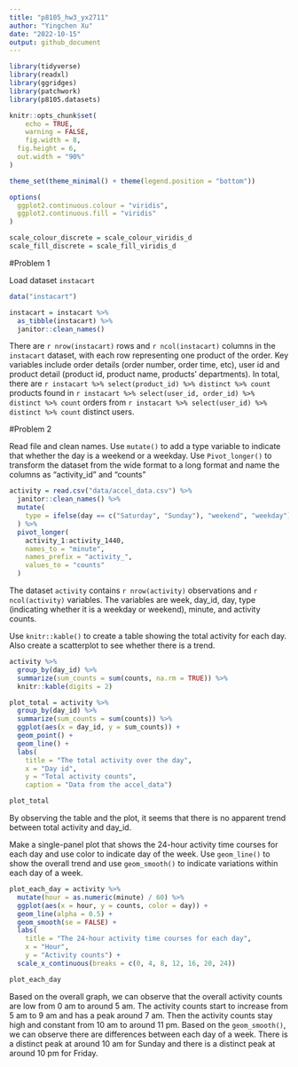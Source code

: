 ```yaml
---
title: "p8105_hw3_yx2711"
author: "Yingchen Xu"
date: "2022-10-15"
output: github_document
---
```


```r
library(tidyverse)
library(readxl)
library(ggridges)
library(patchwork)
library(p8105.datasets)

knitr::opts_chunk$set(
	echo = TRUE,
	warning = FALSE,
	fig.width = 8, 
  fig.height = 6,
  out.width = "90%"
)

theme_set(theme_minimal() + theme(legend.position = "bottom"))

options(
  ggplot2.continuous.colour = "viridis",
  ggplot2.continuous.fill = "viridis"
)

scale_colour_discrete = scale_colour_viridis_d
scale_fill_discrete = scale_fill_viridis_d
```


#Problem 1

Load dataset `instacart`
```r
data("instacart")

instacart = instacart %>%
  as_tibble(instacart) %>% 
  janitor::clean_names()
```

There are `r nrow(instacart)` rows and `r ncol(instacart)` columns in the `instacart` dataset, with each row representing one product of the order. Key variables include order details (order number, order time, etc), user id and product detail (product id, product name, products' departments). In total, there are `r instacart %>% select(product_id) %>% distinct %>% count` products found in `r instacart %>% select(user_id, order_id) %>% distinct %>% count` orders from `r instacart %>% select(user_id) %>% distinct %>% count` distinct users.


#Problem 2

Read file and clean names.
Use `mutate()` to add a type variable to indicate that whether the day is a weekend or a weekday.
Use `Pivot_longer()` to transform the dataset from the wide format to a long format and name the columns as "activity_id" and "counts"
```r
activity = read.csv("data/accel_data.csv") %>% 
  janitor::clean_names() %>% 
  mutate(
    type = ifelse(day == c("Saturday", "Sunday"), "weekend", "weekday")
  ) %>% 
  pivot_longer(
    activity_1:activity_1440,
    names_to = "minute",
    names_prefix = "activity_",
    values_to = "counts"
  )
```

The dataset `activity` contains `r nrow(activity)` observations and `r ncol(activity)` variables. The variables are week, day_id, day, type (indicating whether it is a weekday or weekend), minute, and activity counts. 

Use `knitr::kable()` to create a table showing the total activity for each day.
Also create a scatterplot to see whether there is a trend.
```r
activity %>% 
  group_by(day_id) %>% 
  summarize(sum_counts = sum(counts, na.rm = TRUE)) %>% 
  knitr::kable(digits = 2)

plot_total = activity %>% 
  group_by(day_id) %>% 
  summarize(sum_counts = sum(counts)) %>%
  ggplot(aes(x = day_id, y = sum_counts)) +
  geom_point() +
  geom_line() +
  labs(
    title = "The total activity over the day",
    x = "Day id",
    y = "Total activity counts",
    caption = "Data from the accel_data")

plot_total
```

By observing the table and the plot, it seems that there is no apparent trend between total activity and day_id. 


Make a single-panel plot that shows the 24-hour activity time courses for each day and use color to indicate day of the week.
Use `geom_line()` to show the overall trend and use `geom_smooth()` to indicate variations within each day of a week.
```r
plot_each_day = activity %>% 
  mutate(hour = as.numeric(minute) / 60) %>% 
  ggplot(aes(x = hour, y = counts, color = day)) +
  geom_line(alpha = 0.5) +
  geom_smooth(se = FALSE) +
  labs(
    title = "The 24-hour activity time courses for each day",
    x = "Hour",
    y = "Activity counts") +
  scale_x_continuous(breaks = c(0, 4, 8, 12, 16, 20, 24))

plot_each_day
```

Based on the overall graph, we can observe that the overall activity counts are low from 0 am to around 5 am. The activity counts start to increase from 5 am to 9 am and has a peak around 7 am. Then the activity counts stay high and constant from 10 am to around 11 pm. 
Based on the `geom_smooth()`, we can observe there are differences between each day of a week. There is a distinct peak at around 10 am for Sunday and there is a distinct peak at around 10 pm for Friday.  


